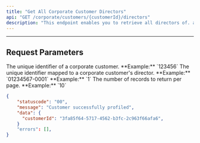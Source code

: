 ```yaml
---
title: "Get All Corporate Customer Directors"
api: "GET /corporate/customers/{customerId}/directors"
description: "This endpoint enables you to retrieve all directors of. a corporate customer"
---
```


---

## Request Parameters

<ParamField path="customerId" type="string" required>
	The unique identifier of a corporate customer. **Example:** `123456`
</ParamField>

<ParamField path="directorId" type="string" required>
	The unique identifier mapped to a corporate customer's director. **Example:**
	`01234567-0001`
</ParamField>

<ParamField query="page" type="integer" optional>
	**Example:** `1`
</ParamField>

<ParamField query="pageSize" type="integer" optional>
	The number of records to return per page. **Example:** `10`
</ParamField>

<ResponseExample>

```json
{
    "statuscode": "00",
    "message": "Customer successfully profiled",
    "data": {
      "customerId": "3fa85f64-5717-4562-b3fc-2c963f66afa6",
    }
    "errors": [],
}
```

</ResponseExample>
